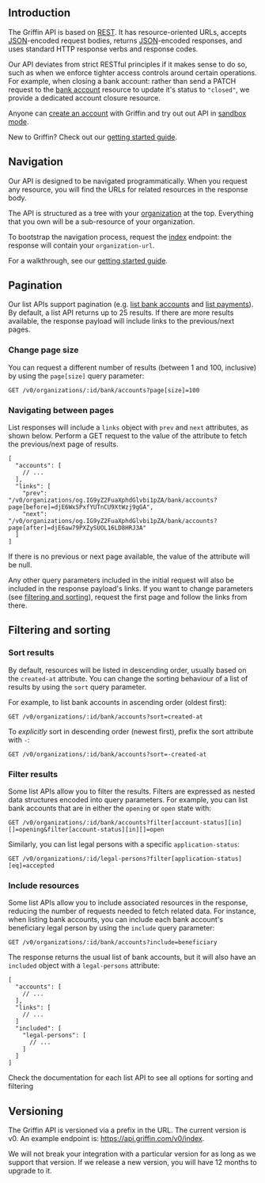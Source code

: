 ## Introduction

The Griffin API is based on [REST](https://en.wikipedia.org/wiki/Representational_state_transfer).
It has resource-oriented URLs, accepts [JSON](https://www.json.org/json-en.html)-encoded request bodies, returns [JSON](https://www.json.org/json-en.html)-encoded responses, and uses standard HTTP response verbs and response codes.

Our API deviates from strict RESTful principles if it makes sense to do so, such as when we enforce tighter access controls around certain operations.
For example, when closing a bank account: rather than send a PATCH request to the [bank account](http://docs.griffin.com) resource to update it's status to `"closed"`, we provide a dedicated account closure resource.

Anyone can [create an account](https://app.griffin.com/register) with Griffin and try out out API in [sandbox mode](http://docs.griffin.com).

New to Griffin? Check out our [getting started guide](http://docs.griffin.com).

## Navigation

Our API is designed to be navigated programmatically. When you request any resource, you will find the URLs for related resources in the response body.

The API is structured as a tree with your [organization](http://docs.griffin.com) at the top. Everything that you own will be a sub-resource of your organization.

To bootstrap the navigation process, request the [index](http://docs.griffin.com) endpoint: the response will contain your `organization-url`.

For a walkthrough, see our [getting started guide](http://docs.griffin.com).

## Pagination

Our list APIs support pagination (e.g. [list bank accounts](http://docs.griffin.com) and [list payments](http://docs.griffin.com)).
By default, a list API returns up to 25 results. If there are more results available, the response payload will include links to the previous/next pages.

### Change page size

You can request a different number of results (between 1 and 100, inclusive) by using the `page[size]` query parameter:

```
GET /v0/organizations/:id/bank/accounts?page[size]=100
```

### Navigating between pages

List responses will include a `links` object with `prev` and `next` attributes, as shown below.
Perform a GET request to the value of the attribute to fetch the previous/next page of results.

```
[
  "accounts": [
    // ...
  ],
  "links": [
    "prev": "/v0/organizations/og.IG9yZ2FuaXphdGlvbi1pZA/bank/accounts?page[before]=djE6WxSPxfYUTnCU9XtWzj9gGA",
    "next": "/v0/organizations/og.IG9yZ2FuaXphdGlvbi1pZA/bank/accounts?page[after]=djE6aw79PXZySUOL16LD8HRJ3A"
  ]
]

```
If there is no previous or next page available, the value of the attribute will be  null.

Any other query parameters included in the initial request will also be included in the response payload's links.
If you want to change parameters (see [filtering and sorting](http://docs.griffin.com)), request the first page and follow the links from there.

## Filtering and sorting

### Sort results

By default, resources will be listed in descending order, usually based on the `created-at` attribute.
You can change the sorting behaviour of a list of results by using the `sort` query parameter.

For example, to list bank accounts in ascending order (oldest first):

```
GET /v0/organizations/:id/bank/accounts?sort=created-at
```

To _explicitly_ sort in descending order (newest first), prefix the sort attribute with `-`:

```
GET /v0/organizations/:id/bank/accounts?sort=-created-at
```

### Filter results

Some list APIs allow you to filter the results.
Filters are expressed as nested data structures encoded into query parameters.
For example, you can list bank accounts that are in either the `opening` or `open` state with:

```
GET /v0/organizations/:id/bank/accounts?filter[account-status][in][]=opening&filter[account-status][in][]=open
```

Similarly, you can list legal persons with a specific `application-status`:

```
GET /v0/organizations/:id/legal-persons?filter[application-status][eq]=accepted
```

### Include resources

Some list APIs allow you to include associated resources in the response, reducing the number of requests needed to fetch related data.
For instance, when listing bank accounts, you can include each bank account's beneficiary legal person by using the `include` query parameter:

```
GET /v0/organizations/:id/bank/accounts?include=beneficiary
```

The response returns the usual list of bank accounts, but it will also have an `included` object with a `legal-persons` attribute:

```
[
  "accounts": [
    // ...
  ],
  "links": [
    // ...
  ]
  "included": [
    "legal-persons": [
      // ...
    ]
  ]
]
```

Check the documentation for each list API to see all options for sorting and filtering

## Versioning

The Griffin API is versioned via a prefix in the URL.
The current version is v0.
An example endpoint is: https://api.griffin.com/v0/index.

We will not break your integration with a particular version for as long as we support that version.
If we release a new version, you will have 12 months to upgrade to it.